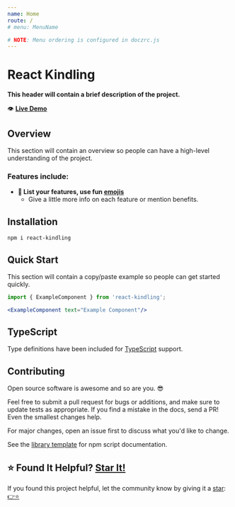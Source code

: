 ```yaml
---
name: Home
route: /
# menu: MenuName

# NOTE: Menu ordering is configured in doczrc.js
---
```




<div style={{
	display: 'flex',
	alignItems: 'center',
}}>
  <div>
    <h1>React Kindling</h1>
  </div>
  <div>
    <a href="https://github.com/devboldly/react-kindling" target="_blank" rel="noopener noreferrer">
      <SvgIcon src={githubSvg} size={28} style={{ margin: '0 0 0 20px' }} />
    </a>
  </div>
</div>

**This header will contain a brief description of the project.**

👁️ **[Live Demo](/ExampleComponent#example)**

## Overview

This section will contain an overview so people can have a high-level understanding of the project.

### Features include:

- **🚀 List your features, use fun [emojis](https://emojipedia.org/search/?q=rocket)**
  - Give a little more info on each feature or mention benefits.

## Installation

```
npm i react-kindling
```

## Quick Start

This section will contain a copy/paste example so people can get started quickly.

```jsx
import { ExampleComponent } from 'react-kindling';
```

```jsx
<ExampleComponent text="Example Component"/>
```

## TypeScript

Type definitions have been included for [TypeScript](https://www.typescriptlang.org/) support.

## Contributing

Open source software is awesome and so are you. 😎

Feel free to submit a pull request for bugs or additions, and make sure to update tests as appropriate. If you find a mistake in the docs, send a PR! Even the smallest changes help.

For major changes, open an issue first to discuss what you'd like to change.

See the [library template](https://tinyurl.com/ya3k258d) for npm script documentation.

## ⭐ Found It Helpful? [Star It!](https://github.com/devboldly/react-kindling/stargazers)

If you found this project helpful, let the community know by giving it a [star](https://github.com/devboldly/react-kindling/stargazers): [👉⭐](https://github.com/devboldly/react-kindling/stargazers)